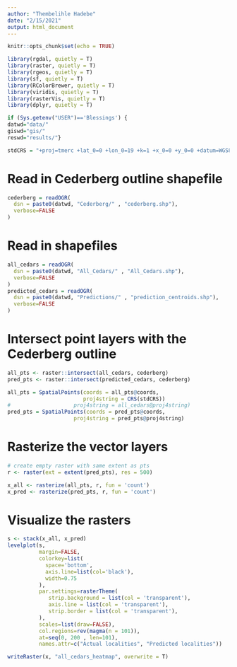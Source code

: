 ```yaml
---
author: "Thembelihle Hadebe"
date: "2/15/2021"
output: html_document
---
```


```r
knitr::opts_chunk$set(echo = TRUE)
```

```r
library(rgdal, quietly = T)
library(raster, quietly = T)
library(rgeos, quietly = T)
library(sf, quietly = T)
library(RColorBrewer, quietly = T)
library(viridis, quietly = T)
library(rasterVis, quietly = T)
library(dplyr, quietly = T)
```

```r
if (Sys.getenv("USER")=='Blessings') {
datwd="data/"
giswd="gis/"
reswd="results/"}
```

```r
stdCRS = "+proj=tmerc +lat_0=0 +lon_0=19 +k=1 +x_0=0 +y_0=0 +datum=WGS84 +units=m +no_defs +ellps=WGS84 +towgs84=0,0,0 "
```

# Read in Cederberg outline shapefile 

```r
cederberg = readOGR( 
  dsn = paste0(datwd, "Cederberg/" , "cederberg.shp"),
  verbose=FALSE
)
```

# Read in shapefiles

```r
all_cedars = readOGR( 
  dsn = paste0(datwd, "All_Cedars/" , "All_Cedars.shp"),
  verbose=FALSE
)
predicted_cedars = readOGR(
  dsn = paste0(datwd, "Predictions/" , "prediction_centroids.shp"),
  verbose=FALSE
)
```


# Intersect point layers with the Cederberg outline

```r
all_pts <- raster::intersect(all_cedars, cederberg)
pred_pts <- raster::intersect(predicted_cedars, cederberg)

all_pts = SpatialPoints(coords = all_pts@coords,
                        proj4string = CRS(stdCRS))
#                    proj4string = all_cedars@proj4string)
pred_pts = SpatialPoints(coords = pred_pts@coords,
                     proj4string = pred_pts@proj4string)
```

# Rasterize the vector layers  
```r
# create empty raster with same extent as pts
r <- raster(ext = extent(pred_pts), res = 500)

x_all <- rasterize(all_pts, r, fun = 'count')
x_pred <- rasterize(pred_pts, r, fun = 'count')
```

# Visualize the rasters

```r
s <- stack(x_all, x_pred)
levelplot(s, 
          margin=FALSE,                       
          colorkey=list(
            space='bottom',
            axis.line=list(col='black'),
            width=0.75
          ),
          par.settings=rasterTheme(
             strip.background = list(col = 'transparent'),
             axis.line = list(col = 'transparent'),
             strip.border = list(col = 'transparent'),
          ),
          scales=list(draw=FALSE),            
          col.regions=rev(magma(n = 101)),                   
          at=seq(0, 200 , len=101),
          names.attr=c("Actual localities", "Predicted localities"))
```

```r
writeRaster(x, "all_cedars_heatmap", overwrite = T)
```



